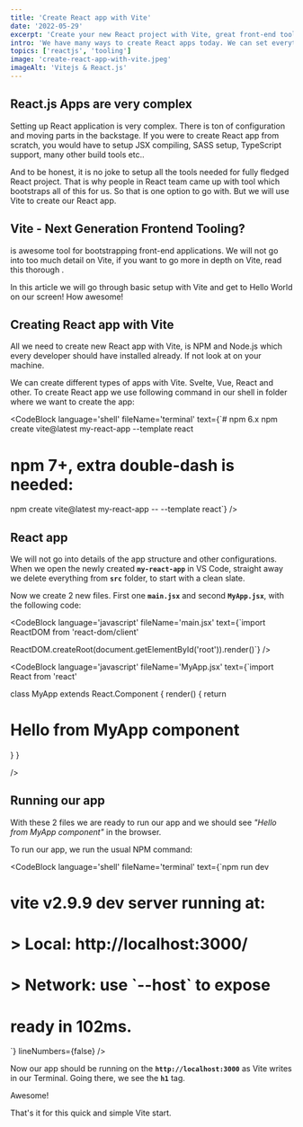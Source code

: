 ```yaml
---
title: 'Create React app with Vite'
date: '2022-05-29'
excerpt: 'Create your new React project with Vite, great front-end tooling application. Vite has many handy features that enable us smooth front-end development. And it is really fast!'
intro: 'We have many ways to create React apps today. We can set everything up from scratch ourselves, we can clone some starter project from GitHub, or we can use tooling app. Vite is one of the newer tooling apps and we will have a look at what it offers.'
topics: ['reactjs', 'tooling']
image: 'create-react-app-with-vite.jpeg'
imageAlt: 'Vitejs & React.js'
---
```


## React.js Apps are very complex

Setting up React application is very complex. There is ton of configuration and moving parts in the backstage. If you were to create React app from scratch, you would have to setup JSX compiling, SASS setup, TypeScript support, many other build tools etc.. 

And to be honest, it is no joke to setup all the tools needed for fully fledged React project. That is why people in React team came up with <MdLink url='https://create-react-app.dev/' text='Create React App' /> tool which bootstraps all of this for us. So that is one option to go with. But we will use Vite to create our React app.

## Vite - Next Generation Frontend Tooling?

<MdLink url='https://vitejs.dev/' text='Vite' /> is awesome tool for bootstrapping front-end applications. We will not go into too much detail on Vite, if you want to go more in depth on Vite, read this thorough <MdLink url='https://www.telerik.com/blogs/whats-vite-guide-modern-super-fast-project-tooling' text='Guide on Vite' />. 

In this article we will go through basic setup with Vite and get to Hello World on our screen! How awesome!

## Creating React app with Vite

All we need to create new React app with Vite, is NPM and Node.js which every developer should have installed already. If not look at <MdLinkInternal url='/articles/5-ways-to-install-nodejs-in-2022' text='5 ways you can install Node' /> on your machine.

We can create different types of apps with Vite. Svelte, Vue, React and other. To create React app we use following command in our shell in folder where we want to create the app:

<Note text='Different version of NPM requires different Vite command. You can check what version of NPM you have by following shell command: "npm --version"' />

<CodeBlock
language='shell'
fileName='terminal'
text={`# npm 6.x
npm create vite@latest my-react-app --template react

# npm 7+, extra double-dash is needed:

npm create vite@latest my-react-app -- --template react`}
/>

## React app

We will not go into details of the app structure and other configurations. When we open the newly created **`my-react-app`** in VS Code, straight away we delete everything from **`src`** folder, to start with a clean slate.

Now we create 2 new files. First one **`main.jsx`** and second **`MyApp.jsx`**, with the following code:

<CodeBlock
	language='javascript'
	fileName='main.jsx'
	text={`import ReactDOM from 'react-dom/client'

ReactDOM.createRoot(document.getElementById('root')).render(<MyApp />)`}
/>

<CodeBlock
	language='javascript'
	fileName='MyApp.jsx'
	text={`import React from 'react'

class MyApp extends React.Component {
  render() {
    return <h1>Hello from MyApp component</h1>
  }
}

/>

## Running our app

With these 2 files we are ready to run our app and we should see _"Hello from MyApp component"_ in the browser. 

To run our app, we run the usual NPM command:

<CodeBlock 
	language='shell' 
	fileName='terminal' 
	text={`npm run dev

# vite v2.9.9 dev server running at:

# > Local: http://localhost:3000/
# > Network: use \`--host\` to expose

# ready in 102ms.
`} lineNumbers={false} />

Now our app should be running on the **`http://localhost:3000`** as Vite writes in our Terminal. Going there, we see the **`h1`** tag.

Awesome!

That's it for this quick and simple Vite start.